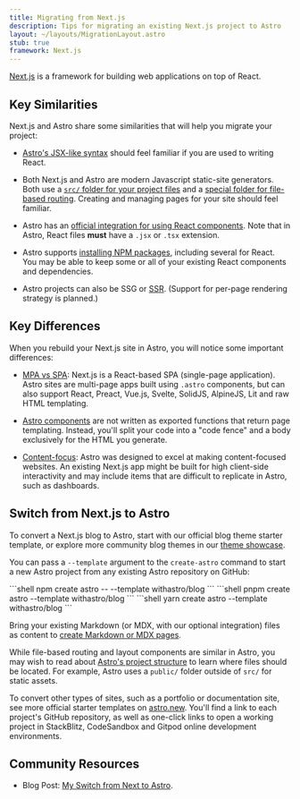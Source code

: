 ```yaml
---
title: Migrating from Next.js
description: Tips for migrating an existing Next.js project to Astro
layout: ~/layouts/MigrationLayout.astro
stub: true
framework: Next.js
---
```



[Next.js](https://nextjs.org) is a framework for building web applications on top of React.

## Key Similarities

Next.js and Astro share some similarities that will help you migrate your project:

- [Astro's JSX-like syntax](/en/core-concepts/astro-components/#the-component-template) should feel familiar if you are used to writing React.

- Both Next.js and Astro are modern Javascript static-site generators. Both use a [`src/` folder for your project files](/en/core-concepts/project-structure/#src) and a [special folder for file-based routing](/en/core-concepts/astro-pages/). Creating and managing pages for your site should feel familiar.

- Astro has an [official integration for using React components](/en/guides/integrations-guide/react/). Note that in Astro, React files **must** have a `.jsx` or `.tsx` extension.

- Astro supports [installing NPM packages](/en/guides/imports/#npm-packages), including several for React. You may be able to keep some or all of your existing React components and dependencies.


- Astro projects can also be SSG or [SSR](/en/guides/server-side-rendering/). (Support for per-page rendering strategy is planned.)


## Key Differences

When you rebuild your Next.js site in Astro, you will notice some important differences:

- [MPA vs SPA](/en/concepts/mpa-vs-spa/): Next.js is a React-based SPA (single-page application). Astro sites are multi-page apps built using `.astro` components, but can also support React, Preact, Vue.js, Svelte, SolidJS, AlpineJS, Lit and raw HTML templating.

- [Astro components](/en/core-concepts/astro-components/) are not written as exported functions that return page templating. Instead, you'll split your code into a "code fence" and a body exclusively for the HTML you generate.

- [Content-focus](/en/concepts/why-astro/): Astro was designed to excel at making content-focused websites. An existing Next.js app might be built for high client-side interactivity and may include items that are difficult to replicate in Astro, such as dashboards.


## Switch from Next.js to Astro

To convert a Next.js blog to Astro, start with our official blog theme starter template, or explore more community blog themes in our [theme showcase](https://astro.build/themes/). 

You can pass a `--template` argument to the `create-astro` command to start a new Astro project from any existing Astro repository on GitHub:

  <PackageManagerTabs>
    <Fragment slot="npm">
    ```shell
    npm create astro -- --template withastro/blog
    ```
    </Fragment>
    <Fragment slot="pnpm">
    ```shell
    pnpm create astro --template withastro/blog
    ```
    </Fragment>
    <Fragment slot="yarn">
    ```shell
    yarn create astro --template withastro/blog
    ```
    </Fragment>
  </PackageManagerTabs>

Bring your existing Markdown (or MDX, with our optional integration) files as content to [create Markdown or MDX pages](/en/guides/markdown-content/).

While file-based routing and layout components are similar in Astro, you may wish to read about [Astro's project structure](/en/core-concepts/project-structure/) to learn where files should be located. For example, Astro uses a `public/` folder outside of `src/` for static assets.

To convert other types of sites, such as a portfolio or documentation site, see more official starter templates on [astro.new](https://astro.new). You'll find a link to each project's GitHub repository, as well as one-click links to open a working project in StackBlitz, CodeSandbox and Gitpod online development environments.


## Community Resources 

- Blog Post: [My Switch from Next to Astro](https://www.joshfinnie.com/blog/my-switch-from-Next-to-astro/).
